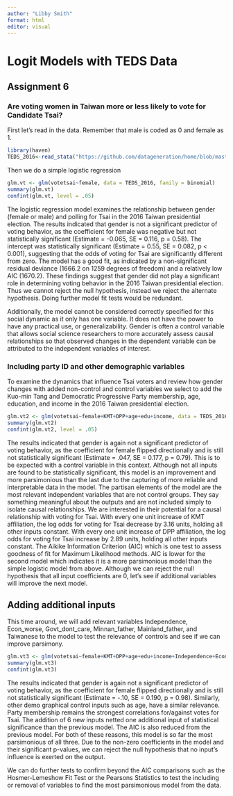 ---
author: "Libby Smith"
format: html
editor: visual
---

# Logit Models with TEDS Data 

## Assignment 6

### Are voting women in Taiwan more or less likely to vote for Candidate Tsai? 

First let's read in the data. Remember that male is coded as 0 and female as 1.

```{r}
library(haven)
TEDS_2016<-read_stata("https://github.com/datageneration/home/blob/master/DataProgramming/data/TEDS_2016.dta?raw=true")
```

Then we do a simple logistic regression

```{r}
glm.vt <- glm(votetsai~female, data = TEDS_2016, family = binomial)
summary(glm.vt)
confint(glm.vt, level = .05)
```

The logistic regression model examines the relationship between gender (female or male) and polling for Tsai in the 2016 Taiwan presidential election. The results indicated that gender is not a significant predictor of voting behavior, as the coefficient for female was negative but not statistically significant (Estimate = -0.065, SE = 0.116, p = 0.58). The intercept was statistically significant (Estimate = 0.55, SE = 0.082, p \< 0.001), suggesting that the odds of voting for Tsai are significantly different from zero. The model has a good fit, as indicated by a non-significant residual deviance (1666.2 on 1259 degrees of freedom) and a relatively low AIC (1670.2). These findings suggest that gender did not play a significant role in determining voting behavior in the 2016 Taiwan presidential election. Thus we cannot reject the null hypothesis, instead we reject the alternate hypothesis. Doing further model fit tests would be redundant.

Additionally, the model cannot be considered correctly specified for this social dynamic as it only has one variable. It does not have the power to have any practical use, or generalizability. Gender is often a control variable that allows social science researchers to more accurately assess causal relationships so that observed changes in the dependent variable can be attributed to the independent variables of interest.

### Including party ID and other demographic variables 

To examine the dynamics that influence Tsai voters and review how gender changes with added non-control and control variables we select to add the Kuo-min Tang and
Democratic Progressive Party membership, age, education, and income in the 2016 Taiwan presidential election.

```{r}
glm.vt2 <- glm(votetsai~female+KMT+DPP+age+edu+income, data = TEDS_2016, family = binomial)
summary(glm.vt2)
confint(glm.vt2, level = .05)
```

The results indicated that gender is again not a significant predictor of voting behavior, as the coefficient for female flipped directionally and is still not statistically significant (Estimate = .047, SE = 0.177, p = 0.79). This is to be expected with a control variable in this context. Although not all inputs are found to be statistically significant, this model is an improvement and more parsimonious than the last due to the capturing of more reliable and interpretable data in the model. The partisan elements of the model are the most relevant independent variables that are not control groups. They say something meaningful about the outputs and are not included simply to isolate causal relationships. We are interested in their potential for a causal relationship with voting for Tsai. With every one unit increase of KMT affiliation, the log odds for voting for Tsai decrease by 3.16 units, holding all other inputs constant. With every one unit increase of DPP affiliation, the log odds for voting for Tsai increase by 2.89 units, holding all other inputs constant. The Aikike Information Criterion (AIC) which is one test to assess goodness of fit for Maximum Likelihood methods. AIC is lower for the second model which indicates it is a more parsimonious model than the simple logistic model from above. Although we can reject the null hypothesis that all input coefficients are 0, let's see if additional variables will improve the next model.

## Adding additional inputs

This time around, we will add relevant variables Independence, Econ_worse, Govt_dont_care, Minnan_father, Mainland_father, and Taiwanese to the model to test the relevance of controls and see if we can improve parsimony.

```{r}
glm.vt3 <- glm(votetsai~female+KMT+DPP+age+edu+income+Independence+Econ_worse+Govt_dont_care+Minnan_father+Mainland_father+Taiwanese, data = TEDS_2016, family = binomial)
summary(glm.vt3)
confint(glm.vt3)
```

The results indicated that gender is again not a significant predictor of voting behavior, as the coefficient for female flipped directionally and is still not statistically significant (Estimate = -.10, SE = 0.190, p = 0.98). Similarly, other demo graphical control inputs such as age, have a similar relevance. Party membership remains the strongest correlations for/against votes for Tsai. The addition of 6 new inputs netted one additional input of statistical significance than the previous model. The AIC is also reduced from the previous model. For both of these reasons, this model is so far the most parsimonious of all three. Due to the non-zero coefficients in the model and their significant p-values, we can reject the null hypothesis that no input's influence is exerted on the output.

We can do further tests to confirm beyond the AIC comparisons such as the Hosmer-Lemeshow Fit Test or the Pearsons Statistics to test the including or removal of variables to find the most parsimonious model from the data.
